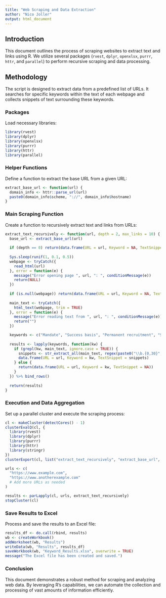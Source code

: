 ```yaml
---
title: "Web Scraping and Data Extraction"
author: "Nico Joller"
output: html_document
---
```


## Introduction

This document outlines the process of scraping websites to extract text and links using R. We utilize several packages (`rvest`, `dplyr`, `openxlsx`, `purrr`, `httr`, and `parallel`) to perform recursive scraping and data processing.

## Methodology

The script is designed to extract data from a predefined list of URLs. It searches for specific keywords within the text of each webpage and collects snippets of text surrounding these keywords.

### Packages

Load necessary libraries:

```r
library(rvest)
library(dplyr)
library(openxlsx)
library(purrr)
library(httr)
library(parallel)
```

### Helper Functions
Define a function to extract the base URL from a given URL:
```r
extract_base_url <- function(url) {
  domain_info <- httr::parse_url(url)
  paste0(domain_info$scheme, "://", domain_info$hostname)
}
```

### Main Scraping Function
Create a function to recursively extract text and links from URLs:
```r
extract_text_recursively <- function(url, depth = 2, max_links = 10) {
  base_url <- extract_base_url(url)
  
  if (depth == 0) return(data.frame(URL = url, Keyword = NA, TextSnippet = NA))
  
  Sys.sleep(runif(1, 0.1, 0.5))
  webpage <- tryCatch({
    read_html(url)
  }, error = function(e) {
    message("Error opening page ", url, ": ", conditionMessage(e))
    return(NULL)
  })
  
  if (is.null(webpage)) return(data.frame(URL = url, Keyword = NA, TextSnippet = NA))
  
  main_text <- tryCatch({
    html_text(webpage, trim = TRUE)
  }, error = function(e) {
    message("Error reading text from ", url, ": ", conditionMessage(e))
    return("")
  })

  keywords <- c("Mandate", "Success basis", "Permanent recruitment", "Staff leasing", "Executive Search", "Headhunting", "Assessment", "Temporary")
  
  results <- lapply(keywords, function(kw) {
    if (grepl(kw, main_text, ignore.case = TRUE)) {
      snippets <- str_extract_all(main_text, regex(paste0("\\b.{0,30}", kw, ".{0,30}\\b"), ignore_case = TRUE))[[1]]
      data.frame(URL = url, Keyword = kw, TextSnippet = snippets)
    } else {
      return(data.frame(URL = url, Keyword = kw, TextSnippet = NA))
    }
  }) %>% bind_rows()
  
  return(results)
}
```

### Execution and Data Aggregation
Set up a parallel cluster and execute the scraping process:
```r
cl <- makeCluster(detectCores() - 1)
clusterEvalQ(cl, {
  library(rvest)
  library(dplyr)
  library(purrr)
  library(httr)
  library(stringr)
})
clusterExport(cl, list("extract_text_recursively", "extract_base_url", "read_html", "html_text", "str_extract_all", "regex", "grepl", "Sys.sleep"))

urls <- c(
  "https://www.example.com",
  "https://www.anotherexample.com"
  # Add more URLs as needed
)

results <- parLapply(cl, urls, extract_text_recursively)
stopCluster(cl)
```

### Save Results to Excel
Process and save the results to an Excel file:
```r
results_df <- do.call(rbind, results)
wb <- createWorkbook()
addWorksheet(wb, "Results")
writeData(wb, "Results", results_df)
saveWorkbook(wb, "Keyword_Results.xlsx", overwrite = TRUE)
message("The Excel file has been created and saved.")
```

### Conclusion
This document demonstrates a robust method for scraping and analyzing web data. By leveraging R's capabilities, we can automate the collection and processing of vast amounts of information efficiently.